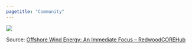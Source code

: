 ```yaml
---
pagetitle: "Community"
---
```


![](https://redwoodcorehub.org/wp-content/uploads/2020/07/Offshore-Wind-Development-Timeline_updated-3.28.2022-1.png)

Source: [Offshore Wind Energy: An Immediate Focus – RedwoodCOREHub](https://redwoodcorehub.org/ova_dep/offshore-wind-energy-an-immediate-focus/)
